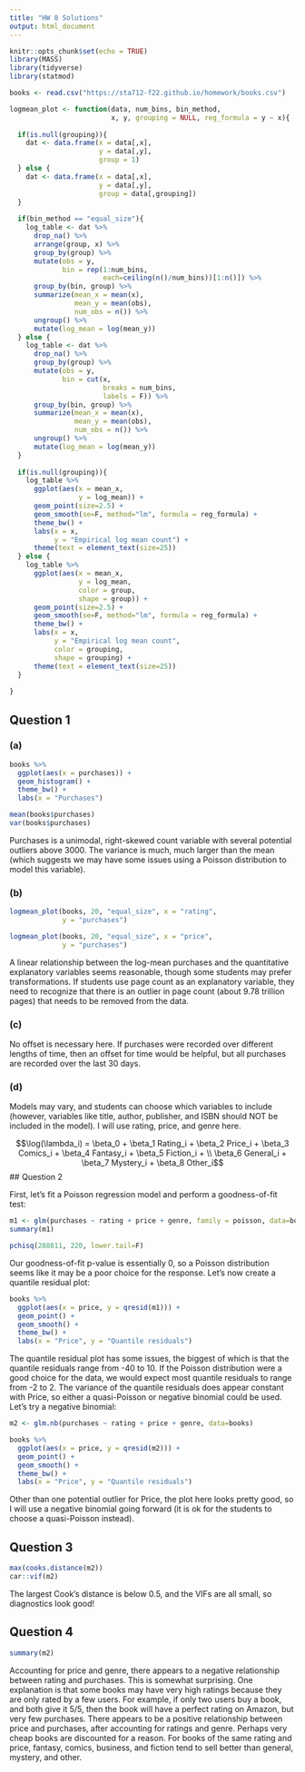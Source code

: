 ```yaml
---
title: "HW 8 Solutions"
output: html_document
---
```


```r
knitr::opts_chunk$set(echo = TRUE)
library(MASS)
library(tidyverse)
library(statmod)

books <- read.csv("https://sta712-f22.github.io/homework/books.csv")

logmean_plot <- function(data, num_bins, bin_method,
                         x, y, grouping = NULL, reg_formula = y ~ x){
  
  if(is.null(grouping)){
    dat <- data.frame(x = data[,x], 
                      y = data[,y],
                      group = 1)
  } else {
    dat <- data.frame(x = data[,x], 
                      y = data[,y],
                      group = data[,grouping])
  }
  
  if(bin_method == "equal_size"){
    log_table <- dat %>%
      drop_na() %>%
      arrange(group, x) %>%
      group_by(group) %>%
      mutate(obs = y,
             bin = rep(1:num_bins,
                       each=ceiling(n()/num_bins))[1:n()]) %>%
      group_by(bin, group) %>%
      summarize(mean_x = mean(x),
                mean_y = mean(obs),
                num_obs = n()) %>%
      ungroup() %>%
      mutate(log_mean = log(mean_y))
  } else {
    log_table <- dat %>%
      drop_na() %>%
      group_by(group) %>%
      mutate(obs = y,
             bin = cut(x, 
                       breaks = num_bins,
                       labels = F)) %>%
      group_by(bin, group) %>%
      summarize(mean_x = mean(x),
                mean_y = mean(obs),
                num_obs = n()) %>%
      ungroup() %>%
      mutate(log_mean = log(mean_y))
  }
  
  if(is.null(grouping)){
    log_table %>%
      ggplot(aes(x = mean_x,
                 y = log_mean)) +
      geom_point(size=2.5) +
      geom_smooth(se=F, method="lm", formula = reg_formula) +
      theme_bw() +
      labs(x = x,
           y = "Empirical log mean count") +
      theme(text = element_text(size=25))
  } else {
    log_table %>%
      ggplot(aes(x = mean_x,
                 y = log_mean,
                 color = group,
                 shape = group)) +
      geom_point(size=2.5) +
      geom_smooth(se=F, method="lm", formula = reg_formula) +
      theme_bw() +
      labs(x = x,
           y = "Empirical log mean count",
           color = grouping,
           shape = grouping) +
      theme(text = element_text(size=25))
  }
  
}
```

## Question 1

### (a)

```r
books %>%
  ggplot(aes(x = purchases)) +
  geom_histogram() +
  theme_bw() +
  labs(x = "Purchases")

mean(books$purchases)
var(books$purchases)
```

Purchases is a unimodal, right-skewed count variable with several potential outliers above 3000. The variance is much, much larger than the mean (which suggests we may have some issues using a Poisson distribution to model this variable).

### (b)

```r
logmean_plot(books, 20, "equal_size", x = "rating",
             y = "purchases")

logmean_plot(books, 20, "equal_size", x = "price",
             y = "purchases")
```

A linear relationship between the log-mean purchases and the quantitative explanatory variables seems reasonable, though some students may prefer transformations. If students use page count as an explanatory variable, they need to recognize that there is an outlier in page count (about 9.78 trillion pages) that needs to be removed from the data.

### (c)

No offset is necessary here. If purchases were recorded over different lengths of time, then an offset for time would be helpful, but all purchases are recorded over the last 30 days.

### (d)

Models may vary, and students can choose which variables to include (however, variables like title, author, publisher, and ISBN should NOT be included in the model). I will use rating, price, and genre here.

$$\log(\lambda_i) = \beta_0 + \beta_1 Rating_i + \beta_2 Price_i + \beta_3 Comics_i + \beta_4 Fantasy_i + \beta_5 Fiction_i + \\ \beta_6 General_i + \beta_7 Mystery_i + \beta_8 Other_i$$
## Question 2

First, let's fit a Poisson regression model and perform a goodness-of-fit test:

```r
m1 <- glm(purchases ~ rating + price + genre, family = poisson, data=books)
summary(m1)

pchisq(288811, 220, lower.tail=F)
```

Our goodness-of-fit p-value is essentially 0, so a Poisson distribution seems like it may be a poor choice for the response. Let's now create a quantile residual plot:

```r
books %>%
  ggplot(aes(x = price, y = qresid(m1))) +
  geom_point() +
  geom_smooth() +
  theme_bw() +
  labs(x = "Price", y = "Quantile residuals")
```

The quantile residual plot has some issues, the biggest of which is that the quantile residuals range from -40 to 10. If the Poisson distribution were a good choice for the data, we would expect most quantile residuals to range from -2 to 2. The variance of the quantile residuals does appear constant with Price, so either a quasi-Poisson or negative binomial could be used. Let's try a negative binomial:

```r
m2 <- glm.nb(purchases ~ rating + price + genre, data=books)

books %>%
  ggplot(aes(x = price, y = qresid(m2))) +
  geom_point() +
  geom_smooth() +
  theme_bw() +
  labs(x = "Price", y = "Quantile residuals")
```

Other than one potential outlier for Price, the plot here looks pretty good, so I will use a negative binomial going forward (it is ok for the students to choose a quasi-Poisson instead).

## Question 3

```r
max(cooks.distance(m2))
car::vif(m2)
```

The largest Cook's distance is below 0.5, and the VIFs are all small, so diagnostics look good!

## Question 4

```r
summary(m2)
```

Accounting for price and genre, there appears to a negative relationship between rating and purchases. This is somewhat surprising. One explanation is that some books may have very high ratings because they are only rated by a few users. For example, if only two users buy a book, and both give it 5/5, then the book will have a perfect rating on Amazon, but very few purchases. There appears to be a positive relationship between price and purchases, after accounting for ratings and genre. Perhaps very cheap books are discounted for a reason. For books of the same rating and price, fantasy, comics, business, and fiction tend to sell better than general, mystery, and other.